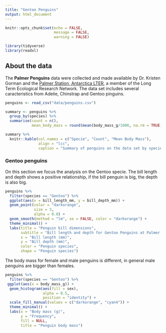 ```yaml
---
title: "Gentoo Penguins"
output: html_document
---
```


```r
knitr::opts_chunk$set(echo = FALSE, 
                      message = FALSE,
                      warning = FALSE)

library(tidyverse)
library(readxl)
```

## About the data

The **Palmer Penguins** data were collected and made available by Dr. Kristen Gorman and the [Palmer Station, Antarctica LTER](https://pal.lternet.edu/), a member of the Long Term Ecological Research Network. The data set includes several caracteristics from Adelie, Chinstrap and Gentoo pinguins. 

```r
penguins <- read_csv("data/penguins.csv")

summary <- penguins %>% 
  group_by(species) %>% 
  summarise(count = n(),
            mean_body_mass = round(mean(body_mass_g/1000, na.rm = TRUE), 2))

summary %>% 
  knitr::kable(col.names = c("Specie", "Count", "Mean Body Mass"),
               align = "lcc",
               caption = "Summary of penguins on the data set by specie.")
```

### Gentoo penguins

On this section we focus the analysis on the Gentoo specie. The bill length and depth shows a positive relationship, if the bill penguin is big, the depth is also big. 

```r
penguins %>% 
  filter(species == "Gentoo") %>% 
  ggplot(aes(x = bill_length_mm, y = bill_depth_mm)) +
  geom_point(color = "darkorange",
             size = 3,
             alpha = 0.8) +
  geom_smooth(method = "lm", se = FALSE, color = "darkorange") +
  theme_minimal() +
  labs(title = "Penguin bill dimensions",
       subtitle = "Bill length and depth for Gentoo Penguins at Palmer Station LTER",
       x = "Bill length (mm)",
       y = "Bill depth (mm)",
       color = "Penguin species",
       shape = "Penguin species") 
```
The body mass for female and male penguins is different, in general male penguins are bigger than females. 

```r
penguins %>% 
  filter(species == "Gentoo") %>% 
 ggplot(aes(x = body_mass_g)) +
  geom_histogram(aes(fill = sex),
                 alpha = 0.5,
                 position = "identity") +
  scale_fill_manual(values = c("darkorange", "cyan4")) +
  theme_minimal() +
  labs(x = "Body mass (g)",
       y = "Frequency",
       fill = NULL,
       title = "Penguin body mass")
```

